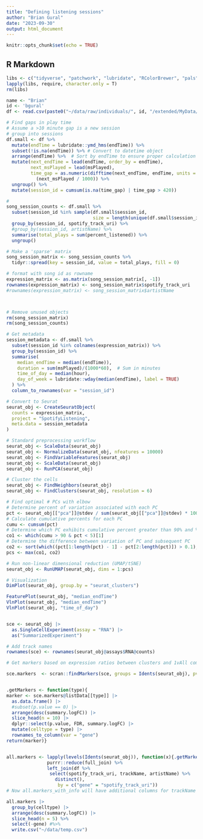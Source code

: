 ```yaml
---
title: "Defining listening sessions"
author: "Brian Gural"
date: "2023-09-30"
output: html_document
---
```


```r
knitr::opts_chunk$set(echo = TRUE)
```

## R Markdown

```r
libs <- c("tidyverse", "patchwork", "lubridate", "RColorBrewer", "pals", "ggridges", "viridis", "Seurat", "SCpubr")
lapply(libs, require, character.only = T)
rm(libs)
```

```r
name <- "Brian"
id <- 'bgural'
df <- read.csv(paste0("~/data/raw/individuals/", id, "/extended/MyData/cleaned_hist.csv"))

```


```r

  
# Find gaps in play time
# Assume a >10 minute gap is a new session
# group into sessions
df.small <- df %>%
  mutate(endTime = lubridate::ymd_hms(endTime)) %>%
  subset(!is.na(endTime)) %>% # Convert to datetime object
  arrange(endTime) %>%  # Sort by endTime to ensure proper calculation
  mutate(next_endTime = lead(endTime, order_by = endTime),
         next_msPlayed = lead(msPlayed),
         time_gap = as.numeric(difftime(next_endTime, endTime, units = "secs")) -
           (next_msPlayed / 1000)) %>%
  ungroup() %>%
  mutate(session_id = cumsum(is.na(time_gap) | time_gap > 420))

# 
song_session_counts <- df.small %>%
  subset(session_id %in% sample(df.small$session_id, 
                                size = length(unique(df.small$session_id)))) %>% 
  group_by(session_id, spotify_track_uri) %>%
  #group_by(session_id, artistName) %>%
  summarise(total_plays = sum(percent_listened)) %>%
  ungroup()

# Make a 'sparse' matrix
song_session_matrix <- song_session_counts %>%
  tidyr::spread(key = session_id, value = total_plays, fill = 0) 

# format with song id as rowname
expression_matrix <- as.matrix(song_session_matrix[, -1])
rownames(expression_matrix) <- song_session_matrix$spotify_track_uri
#rownames(expression_matrix) <- song_session_matrix$artistName



# Remove unused objects
rm(song_session_matrix)
rm(song_session_counts)

```


```r
# Get metadata
session_metadata <- df.small %>%
  subset(session_id %in% colnames(expression_matrix)) %>% 
  group_by(session_id) %>%
  summarise(
    median_endTime = median((endTime)),
    duration = sum(msPlayed)/(1000*60),  # Sum in minutes
    time_of_day = median(hour),
    day_of_week = lubridate::wday(median(endTime), label = TRUE)
  ) %>% 
  column_to_rownames(var = "session_id")

# Convert to Seurat
seurat_obj <- CreateSeuratObject(
  counts = expression_matrix,
  project = "SpotifyListening",
  meta.data = session_metadata
)
```

```r
# Standard preprocessing workflow
seurat_obj <- ScaleData(seurat_obj)
seurat_obj <- NormalizeData(seurat_obj, nfeatures = 10000)
seurat_obj <- FindVariableFeatures(seurat_obj)
seurat_obj <- ScaleData(seurat_obj)
seurat_obj <- RunPCA(seurat_obj)

# Cluster the cells
seurat_obj <- FindNeighbors(seurat_obj)
seurat_obj <- FindClusters(seurat_obj, resolution = 6)

# Find optimal # PCs with elbow
# Determine percent of variation associated with each PC
pct <- seurat_obj[["pca"]]@stdev / sum(seurat_obj[["pca"]]@stdev) * 100
# Calculate cumulative percents for each PC
cumu <- cumsum(pct)
# Determine which PC exhibits cumulative percent greater than 90% and % variation associated with the PC as less than 5
co1 <- which(cumu > 90 & pct < 5)[1]
# Determine the difference between variation of PC and subsequent PC
co2 <- sort(which((pct[1:length(pct) - 1] - pct[2:length(pct)]) > 0.1), decreasing = T)[1] + 1
pcs <- max(co1, co2)

# Run non-linear dimensional reduction (UMAP/tSNE)
seurat_obj <- RunUMAP(seurat_obj, dims = 1:pcs)

# Visualization
DimPlot(seurat_obj, group.by = "seurat_clusters")


```

```r

FeaturePlot(seurat_obj, "median_endTime")
VlnPlot(seurat_obj, "median_endTime")
VlnPlot(seurat_obj, "time_of_day")



```


```r
sce <- seurat_obj |> 
  as.SingleCellExperiment(assay = "RNA") |>
  as("SummarizedExperiment")

# Add track names
rownames(sce) <- rownames(seurat_obj@assays$RNA@counts)

# Get markers based on expression ratios between clusters and 1vAll comparisons

sce.markers  <- scran::findMarkers(sce, groups = Idents(seurat_obj), pval.type = "all", direction = "up")


.getMarkers <- function(type){
marker <- sce.markers@listData[[type]] |>
  as.data.frame() |> 
  #subset(p.value == 0) |>
  arrange(desc(summary.logFC)) |>
  slice_head(n = 10) |>
  dplyr::select(p.value, FDR, summary.logFC) |>
  mutate(celltype = type) |> 
  rownames_to_column(var = "gene")
return(marker)}


all.markers <- lapply(levels(Idents(seurat_obj)), function(x){.getMarkers(x)}) |>
               purrr::reduce(full_join) %>% 
               left_join(df %>% 
                select(spotify_track_uri, trackName, artistName) %>%
                  distinct(), 
                   by = c("gene" = "spotify_track_uri"))
# Now all.markers_with_info will have additional columns for trackName and artistName

all.markers |>
  group_by(celltype) |>
  arrange(desc(summary.logFC)) |>
  slice_head(n = 5) %>% 
  select(-gene) #%>% 
  write.csv("~/data/temp.csv")

```